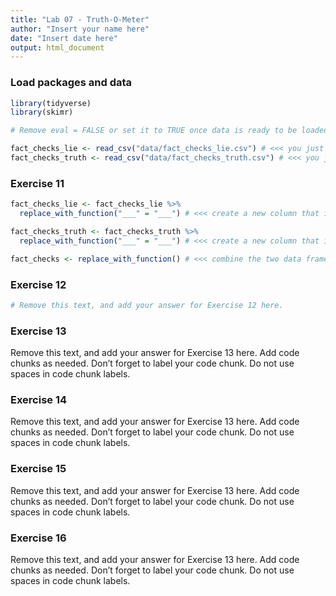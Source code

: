 ```yaml
---
title: "Lab 07 - Truth-O-Meter"
author: "Insert your name here"
date: "Insert date here"
output: html_document
---
```


### Load packages and data

```r
library(tidyverse) 
library(skimr)
```

```r

# Remove eval = FALSE or set it to TRUE once data is ready to be loaded

fact_checks_lie <- read_csv("data/fact_checks_lie.csv") # <<< you just created this .csv in the R scripts
fact_checks_truth <- read_csv("data/fact_checks_truth.csv") # <<< you just created this .csv in the R scripts

```

### Exercise 11

```r

fact_checks_lie <- fact_checks_lie %>%
  replace_with_function("___" = "___") # <<< create a new column that indicates these are lies

fact_checks_truth <- fact_checks_truth %>%
  replace_with_function("___" = "___") # <<< create a new column that indicates these are truths

fact_checks <- replace_with_function() # <<< combine the two data frames 

```

### Exercise 12

```r

# Remove this text, and add your answer for Exercise 12 here.
```

### Exercise 13

Remove this text, and add your answer for Exercise 13 here.
Add code chunks as needed.
Don't forget to label your code chunk.
Do not use spaces in code chunk labels.

### Exercise 14

Remove this text, and add your answer for Exercise 13 here.
Add code chunks as needed.
Don't forget to label your code chunk.
Do not use spaces in code chunk labels.

### Exercise 15

Remove this text, and add your answer for Exercise 13 here.
Add code chunks as needed.
Don't forget to label your code chunk.
Do not use spaces in code chunk labels.

### Exercise 16

Remove this text, and add your answer for Exercise 13 here.
Add code chunks as needed.
Don't forget to label your code chunk.
Do not use spaces in code chunk labels.





